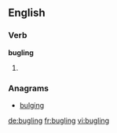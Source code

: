 
==English==

===Verb===
'''bugling'''

# {{present participle of|bugle}}

===Anagrams===
* [[bulging#English|bulging]]

[[de:bugling]]
[[fr:bugling]]
[[vi:bugling]]